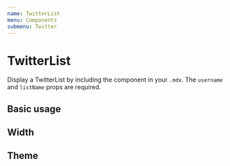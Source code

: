 ```yaml
---
name: TwitterList
menu: Components
submenu: Twitter
---
```



# TwitterList

Display a TwitterList by including the component in your `.mdx`. The `username` and `listName` props are required.

<Props name="TwitterList" of={TwitterList} />

## Basic usage

<Playground>
  <TwitterList username="PaulieScanlon" listName="ask-gatsby" height="400px" />
</Playground>

## Width

<Playground>
  <TwitterList
    username="PaulieScanlon"
    listName="ask-gatsby"
    height="400px"
    width="100%"
  />
</Playground>

## Theme

<Playground>
  <TwitterList
    username="PaulieScanlon"
    listName="ask-gatsby"
    theme="dark"
    height="400px"
  />
</Playground>
